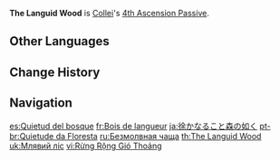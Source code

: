 {{Talent Infobox
|image         = Talent The Languid Wood.png
|character     = Collei
|type          = 4th Ascension Passive
|info          = When a character within the Cuilein-Anbar Zone triggers [[Burning]], [[Quicken]], [[Aggravate]], [[Spread]], [[Bloom]], [[Hyperbloom]], or [[Burgeon]] reactions, the Zone's duration will be increased by 1s.<br>A single [[Trump-Card Kitty]] can be extended by up to 3s.
|utility1      = Elemental Reaction Dependent
|utility2      = Duration Increase
}}
'''The Languid Wood''' is [[Collei]]'s [[4th Ascension Passive]].

==Other Languages==
{{Other Languages
|en      = The Languid Wood
|zhs     = 徐如旷林
|zhs_rm  = Xú Rú Kuànglín
|zht     = 徐如曠林
|zht_rm  = Xú Rú Kuànglín
|zh_tl   = 
|ja      = 徐かなること森の如く
|ja_rm   = Shizukanaru Koto Mori no Gotoku
|ja_tl   = As if the Woods are Calmly Waiting
|ko      = 숲의 나른함
|ko_rm   = Sup-ui Nareunham
|ko_tl   = Languor of Forest
|es      = Quietud del bosque
|es_tl   = Quietness of the Forest
|fr      = Bois de langueur
|fr_tl   = Wood of Languor
|ru      = Безмолвная чаща
|ru_tl   = Speechless Thicket
|th      = The Languid Wood
|vi      = Rừng Rộng Gió Thoảng
|vi_tl   = 
|de      = Gemächliche Stille im Wald
|de_tl   = Leisured Silence in the Forest
|id      = The Languid Wood
|pt      = Quietude da Floresta
|pt_tl   = 
|tr      = Cansız Ağaç
|tr_tl   = Lifeless Tree
|it      = La foresta languida
|it_tl   = The Languid Woods
}}

==Change History==
{{Change History|3.0}}

==Navigation==
{{Talent Navbox|Collei}}

[[es:Quietud del bosque]]
[[fr:Bois de langueur]]
[[ja:徐かなること森の如く]]
[[pt-br:Quietude da Floresta]]
[[ru:Безмолвная чаща]]
[[th:The Languid Wood]]
[[uk:Млявий ліс]]
[[vi:Rừng Rộng Gió Thoảng]]